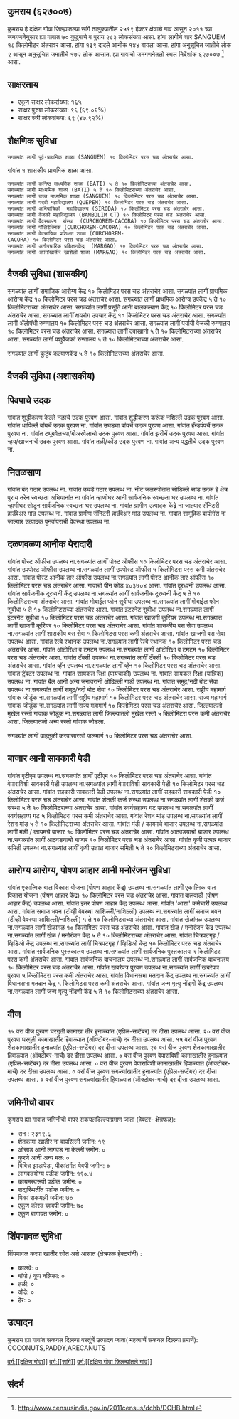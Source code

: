 {{माहितीचौकट भारतीय न्यायक्षेत्र
|प्रकार = गांव
|जनगणना २०११_स्थलनिर्देशांक=627007
|थळावें_नांव=कुमराय
|तालुका_नांव=सांगें
|जिल्लो_नांव=दक्षिण गोवा
|राज्य_नांव=गोंय
|विभाग=
|जिल्लो=[[दक्षिण गोवा]]
|तालुका_नांवां=[[सांगें]]
|लागींचे_शार=[[SANGUEM]]
|अक्षांश=
|रेखांश=
|शोधक_स्थान=right
|क्षेत्रफळ_एकूण=25.99
|समुद्र तळा पसून उंची=
|लोकसंख्या_एकूण=283
|लोकसंख्या_वर्स=2011
|लोकसंख्या_घनत्व=10
|लोकसंख्या_पुरुश=139
|लोकसंख्या_स्त्री=144
|लिंग_गुणोत्तर=1035
|अधिकृत_भास=[[कोंकणी, मराठी]]
}}

== कुमराय (६२७००७) ==

कुमराय हे दक्षिण गोवा जिल्ह्यातल्या सांगें तालुक्यातील २५९९ हेक्टर क्षेत्राचे गाव आसून २०११ च्या जनगणनेनुसार ह्या गावात ७० कुटुंबाचे व पुराय २८३ लोकसंख्या आसा. हांगा लागीचे शार SANGUEM १८ किलोमीटर अंतरावर आसा. हांगा १३९ दादले आनीक १४४ बायला आसा. हांगा अनुसूचित जातीचे लोक २ आसून अनुसूचित जमातीचे १७२ लोक आसात. ह्या गावाचो जनगणनेतलो स्थल निर्देशांक ६२७००७  <ref>http://www.censusindia.gov.in/2011census/dchb/DCHB.html</ref> आसा.


== साक्षरताय ==  
* एकूण साक्षर लोकसंख्या: १६५
* साक्षर पुरुश लोकसंख्या: ९६ (६९.०६%)
* साक्षर स्त्री लोकसंख्या: ६९ (४७.९२%)


== शैक्षणिक सुविधा ==  
 सगळ्यांत लागीं पूर्व-प्राथमिक शाळा (SANGUEM) १० किलोमिटर परस चड अंतराचेर आसा.
﻿गांवांत १ शासकीय प्राथमिक शाळा आसा. 
 सगळ्यांत लागीं कनिष्ठ माध्यमिक शाळा (BATI) ५ ते १० किलोमिटराच्या अंतराचेर आसा.
 सगळ्यांत लागीं माध्यमिक शाळा (BATI) ५ ते १० किलोमिटराच्या अंतराचेर आसा.
 सगळ्यांत लागीं उच्च माध्यमिक शाळा (SANGUEM) १० किलोमिटर परस चड अंतराचेर आसा.
 सगळ्यांत लागीं पदवी महाविद्यालय (QUEPEM) १० किलोमिटर परस चड अंतराचेर आसा.
 सगळ्यांत लागीं अभियांत्रिकी  महाविद्यालय (SIRODA) १० किलोमिटर परस चड अंतराचेर आसा.
 सगळ्यांत लागीं वैजकी महाविद्यालय (BAMBOLIM CT) १० किलोमिटर परस चड अंतराचेर आसा.
 सगळ्यांत लागीं वैवस्थापन  संस्था  (CURCHOREM-CACORA) १० किलोमिटर परस चड अंतराचेर आसा.
 सगळ्यांत लागीं पॉलिटेक्निक (CURCHOREM-CACORA) १० किलोमिटर परस चड अंतराचेर आसा.
 सगळ्यांत लागीं वेवसायिक प्रशिक्षण शाळा (CURCHOREM-CACORA) १० किलोमिटर परस चड अंतराचेर आसा.
 सगळ्यांत लागीं अनौपचारिक प्रशिक्षणकेंद्र  (MARGAO) १० किलोमिटर परस चड अंतराचेर आसा.
 सगळ्यांत लागीं अपंगांखातीर खाशेली शाळा (MARGAO) १० किलोमिटर परस चड अंतराचेर आसा.
 


== वैजकी सुविधा (शासकीय) ==
सगळ्यांत लागीं समाजिक आरोग्य केंद्र १० किलोमिटर परस चड अंतराचेर आसा.
सगळ्यांत लागीं प्राथमिक आरोग्य केंद्र १० किलोमिटर परस चड अंतराचेर आसा.
सगळ्यांत लागीं प्राथमिक आरोग्य उपकेंद्र  ५ ते १० किलोमिटराच्या अंतराचेर आसा.
सगळ्यांत लागीं प्रसूति आनी बालकल्याण केंद्र १० किलोमिटर परस चड अंतराचेर आसा.
सगळ्यांत लागीं क्षयरोग उपचार केंद्र  १० किलोमिटर परस चड अंतराचेर आसा.
सगळ्यांत लागीं अ‍ॅलोपॅथी रुग्णालय १० किलोमिटर परस चड अंतराचेर आसा.
सगळ्यांत लागीं पर्यायी वैजकी रुग्णालय १० किलोमिटर परस चड अंतराचेर आसा.
सगळ्यांत लागीं दवाखानो ५ ते १० किलोमिटराच्या अंतराचेर आसा.
सगळ्यांत लागीं पशुवैजकी रुग्णालय ५ ते १० किलोमिटराच्या अंतराचेर आसा.

सगळ्यांत लागीं कुटुंब कल्याणकेंद्र ५ ते १० किलोमिटराच्या अंतराचेर आसा.


== वैजकी सुविधा (अशासकीय) ==











== पिवपाचे उदक ==
गांवांत शुद्धीकरण केल्लें नळाचें उदक पुरवण आसा.
गांवांत शुद्धीकरण करूंक नशिल्लें उदक पुरवण आसा.
गांवांत धापिल्लें बांयचें उदक पुरवण ना.
गांवांत उघड्या बांयचें उदक पुरवण आसा.
गांवांत हॅन्डपंपचें उदक पुरवण ना.
गांवांत ट्यूबवेलच्या/बोअरवेलाचो उदक पुरवण आसा.
गांवांत झरीचें उदक पुरवण आसा.
गांवांत न्हय/खाजनाचें उदक पुरवण आसा.
गांवांत तळी/कोंड उदक पुरवण ना.
गांवांत अन्य पद्धतीचे उदक पुरवण ना.


== नितळसाण ==
गांवांत बंद गटार उपलब्ध ना.
गांवांत उघडें गटार उपलब्ध ना.
नीट जलस्त्रोतांत सोडिल्ले सांड उदक
हें क्षेत्र पुराय तरेन स्वच्छता अभियानांत ना
गांवांत न्हाणीघर आनी सार्वजनिक स्वच्छता घर  उपलब्ध ना.
गांवांत न्हाणीघर सोडून सार्वजनिक स्वच्छता घर उपलब्ध ना.
गांवांत ग्रामीण उत्पादक केंद्रे ना जाल्यार सॅनिटरी हार्डवेअर मांड उपलब्ध ना.
गांवांत ग्रामीण सॅनिटरी हार्डवेअर मांड उपलब्ध ना.
गांवांत सामूहिक बायोगॅस ना जाल्यार उत्पादक पुनर्वापराची वेवस्था उपलब्ध ना.


== दळणवळण आनीक येरादारी ==
गांवांत पोस्ट ऑफीस उपलब्ध ना.सगळ्यांत लागीं पोस्ट ऑफीस १० किलोमिटर परस चड अंतराचेर आसा.
गांवांत उपपोस्ट ऑफीस उपलब्ध ना.सगळ्यांत लागीं उपपोस्ट ऑफीस ५ किलोमिटरा परस कमी अंतराचेर आसा.
गांवांत पोस्ट आनीक तार ऑफीस उपलब्ध ना.सगळ्यांत लागीं पोस्ट आनीक तार ऑफीस १० किलोमिटर परस चड अंतराचेर आसा.
गावाचो पीन कोड ४०३७०४  आसा.
गांवांत दूरध्वनी उपलब्ध आसा.
गांवांत सार्वजनीक दूरध्वनी केंद्र उपलब्ध ना.सगळ्यांत लागीं सार्वजनीक दूरध्वनी केंद्र ५ ते १० किलोमिटराच्या अंतराचेर आसा.
गांवांत मोबाईल फोन सुवीधा उपलब्ध ना.सगळ्यांत लागीं मोबाईल फोन सुवीधा ५ ते १० किलोमिटराच्या अंतराचेर आसा.
गांवांत इंटरनेट सुवीधा उपलब्ध ना.सगळ्यांत लागीं इंटरनेट सुवीधा १० किलोमिटर परस चड अंतराचेर आसा.
गांवांत खाजगी कूरियर उपलब्ध ना.सगळ्यांत लागीं खाजगी कूरियर १० किलोमिटर परस चड अंतराचेर आसा.
गांवांत शासकीय बस सेवा उपलब्ध ना.सगळ्यांत लागीं शासकीय बस सेवा ५ किलोमिटरा परस कमी अंतराचेर आसा.
गांवांत खाजगी बस सेवा उपलब्ध आसा.
गांवांत रेल्वे स्थानक उपलब्ध ना.सगळ्यांत लागीं रेल्वे स्थानक १० किलोमिटर परस चड अंतराचेर आसा.
गांवांत ऑटोरिक्षा व टमटम उपलब्ध ना.सगळ्यांत लागीं ऑटोरिक्षा व टमटम १० किलोमिटर परस चड अंतराचेर आसा.
गांवांत टॅक्सी उपलब्ध ना.सगळ्यांत लागीं टॅक्सी १० किलोमिटर परस चड अंतराचेर आसा.
गांवांत व्हॅन उपलब्ध ना.सगळ्यांत लागीं व्हॅन १० किलोमिटर परस चड अंतराचेर आसा.
गांवांत ट्रॅक्टर उपलब्ध ना.
गांवांत सायकल रिक्षा (पायचाकी) उपलब्ध ना.
गांवांत सायकल रिक्षा (यांत्रिक) उपलब्ध ना.
गांवांत बैल आनी अन्य जनावरांनी ओढिल्ली गाडी उपलब्ध ना.
गांवांत समुद्र/नदी बोट सेवा उपलब्ध ना.सगळ्यांत लागीं समुद्र/नदी बोट सेवा १० किलोमिटर परस चड अंतराचेर आसा.
राष्ट्रीय महामार्ग गांवाक जोडूंक ना.सगळ्यांत लागीं राष्ट्रीय महामार्ग १० किलोमिटर परस चड अंतराचेर आसा.
राज्य महामार्ग गांवाक जोडूंक ना.सगळ्यांत लागीं राज्य महामार्ग १० किलोमिटर परस चड अंतराचेर आसा.
जिल्ल्यातलो मुखेल रस्तो गांवाक जोडूंक ना.सगळ्यांत लागीं जिल्ल्यातलो मुखेल रस्तो ५ किलोमिटरा परस कमी अंतराचेर आसा.
जिल्ल्यातलो अन्य रस्तो गांवाक जोडला.



सगळ्यांत लागीं वाहतुकी करपासारखो जलमार्ग १० किलोमिटर परस चड अंतराचेर आसा.



== बाजार आनी सावकारी पेडी ==
गांवांत एटीएम उपलब्ध ना.सगळ्यांत लागीं एटीएम १० किलोमिटर परस चड अंतराचेर आसा.
गांवांत वेपाराविशी सावकारी पेडी उपलब्ध ना.सगळ्यांत लागीं वेपाराविशी सावकारी पेडी १० किलोमिटर परस चड अंतराचेर आसा.
गांवांत सहकारी सावकारी पेडी उपलब्ध ना.सगळ्यांत लागीं सहकारी सावकारी पेडी १० किलोमिटर परस चड अंतराचेर आसा.
गांवांत शेतकी कर्ज संस्था उपलब्ध ना.सगळ्यांत लागीं शेतकी कर्ज संस्था ५ ते १० किलोमिटराच्या अंतराचेर आसा.
गांवांत स्वयंसहाय्य गट उपलब्ध ना.सगळ्यांत लागीं स्वयंसहाय्य गट ५ किलोमिटरा परस कमी अंतराचेर आसा.
गांवांत रेशन मांड उपलब्ध ना.सगळ्यांत लागीं रेशन मांड ५ ते १० किलोमिटराच्या अंतराचेर आसा.
गांवांत मंडी / कायमचे बाजार उपलब्ध ना.सगळ्यांत लागीं मंडी / कायमचे बाजार १० किलोमिटर परस चड अंतराचेर आसा.
गांवांत आठवडयाचो बाजार उपलब्ध ना.सगळ्यांत लागीं आठवडयाचो बाजार १० किलोमिटर परस चड अंतराचेर आसा.
गांवांत कृषी उत्पन्न बाजार समिती उपलब्ध ना.सगळ्यांत लागीं कृषी उत्पन्न बाजार समिती ५ ते १० किलोमिटराच्या अंतराचेर आसा.


== आरोग्य आरोग्य, पोषण आहार आनी मनोरंजन सुविधा ==
गांवांत एकात्मिक बाल विकास योजना (पोषण आहार केंद्र) उपलब्ध ना.सगळ्यांत लागीं एकात्मिक बाल विकास योजना (पोषण आहार केंद्र) १० किलोमिटर परस चड अंतराचेर आसा.
गांवांत बालवाडी (पोषण आहार केंद्र) उपलब्ध आसा.
गांवांत इतर पोषण आहार केंद्र उपलब्ध आसा.
गांवांत 'आशा' कर्मचारी उपलब्ध आसा.
गांवांत समाज भवन (टीव्ही वेवस्था आशिल्ली/नाशिल्ली) उपलब्ध ना.सगळ्यांत लागीं समाज भवन (टीव्ही वेवस्था आशिल्ली/नाशिल्ली) ५ ते १० किलोमिटराच्या अंतराचेर आसा.
गांवांत खेळांमळ उपलब्ध ना.सगळ्यांत लागीं खेळांमळ १० किलोमिटर परस चड अंतराचेर आसा.
गांवांत खेळ / मनोरंजन केंद्र उपलब्ध ना.सगळ्यांत लागीं खेळ / मनोरंजन केंद्र ५ ते १० किलोमिटराच्या अंतराचेर आसा.
गांवांत चित्रपटगृह / व्हिडिओ केंद्र उपलब्ध ना.सगळ्यांत लागीं चित्रपटगृह / व्हिडिओ केंद्र १० किलोमिटर परस चड अंतराचेर आसा.
गांवांत सार्वजनिक पुस्तकालय उपलब्ध ना.सगळ्यांत लागीं सार्वजनिक पुस्तकालय ५ किलोमिटरा परस कमी अंतराचेर आसा.
गांवांत सार्वजनिक वाचनालय उपलब्ध ना.सगळ्यांत लागीं सार्वजनिक वाचनालय १० किलोमिटर परस चड अंतराचेर आसा.
गांवांत खबरेपत्र पुरवण उपलब्ध ना.सगळ्यांत लागीं खबरेपत्र पुरवण ५ किलोमिटरा परस कमी अंतराचेर आसा.
गांवांत विधानसभा मतदान केंद्र उपलब्ध ना.सगळ्यांत लागीं विधानसभा मतदान केंद्र ५ किलोमिटरा परस कमी अंतराचेर आसा.
गांवांत जन्म मृत्यु नोंदणी केंद्र उपलब्ध ना.सगळ्यांत लागीं जन्म मृत्यु नोंदणी केंद्र ५ ते १० किलोमिटराच्या अंतराचेर आसा.


== वीज ==
१५ वरां वीज पुरवण घरगुती कामाखा तीर हुनाळ्यांत (एप्रिल-सप्टेंबर) दर दीसा उपलब्ध आसा.
२० वरां वीज पुरवण घरगुती कामाखातीर हिवाळ्यात (ऑक्टोबर-मार्च) दर दीसा उपलब्ध आसा.
१५ वरां वीज पुरवण शेतकामाखातीर हुनाळ्यांत (एप्रिल-सप्टेंबर) दर दीसा उपलब्ध आसा.
२० वरां वीज पुरवण शेतकामाखातीर हिवाळ्यात (ऑक्टोबर-मार्च) दर दीसा उपलब्ध आसा.
० वरां वीज पुरवण वेपाराविशी कामाखातीर हुनाळ्यांत (एप्रिल-सप्टेंबर) दर दीसा उपलब्ध आसा.
० वरां वीज पुरवण वेपाराविशी कामाखातीर हिवाळ्यात (ऑक्टोबर-मार्च) दर दीसा उपलब्ध आसा.
० वरां वीज पुरवण सगळ्यांखातीर हुनाळ्यांत (एप्रिल-सप्टेंबर) दर दीसा उपलब्ध आसा.
० वरां वीज पुरवण सगळ्यांखातीर हिवाळ्यात (ऑक्टोबर-मार्च) दर दीसा उपलब्ध आसा.


== जमिनीचो वापर ==
कुमराय ह्या गावात जमिनीचो वापर सकयलदिल्ल्याप्रमाण जाता (हेक्टर- क्षेत्रफळ):
* रान  : २३१९.६
* शेतकामा खातीर ना वापरिल्ली जमीन: १९
* ओसाड आनी लागवड ना केल्ली जमीन: ०
* कुरणे आनी अन्य मळ: ०
* विबिन्न झाडांपेडा, पीकांतर्गत येवपी जमीन: ०
* लागवडयोग्य पडीक जमीन: १९०.४
* कायमस्वरूपी पडीक जमीन: ०
* सद्यस्थितींत पडीक जमीन: ०
* पिकां सकयली जमीन: ७०
* एकूण कोरड व्हांवपी जमीन: ७०
* एकूण बागायत जमीन: ०


== शिंपणावळ सुविधा ==
शिंपणावळ करपा खातीर स्रोत अशे आसात (क्षेत्रफळ हेक्टरांनी) :
* कालवे: ०
* बांयो / कूप नलिका: ०
* तळी: ०
* ओढे: ०
* हेर: ०


== उत्पादन ==
कुमराय ह्या गावांत सकयल दिल्ल्या वस्तूंचें उत्पादन जाता( महत्वाचें सकयल दिल्ल्या प्रमाणें): COCONUTS,PADDY,ARECANUTS


[[वर्ग:[[दक्षिण गोवा]]]]
[[वर्ग:[[सांगें]]]]
[[वर्ग:[[दक्षिण गोवा जिल्ल्यांतले गांव]]]]


== संदर्भ ==
 


